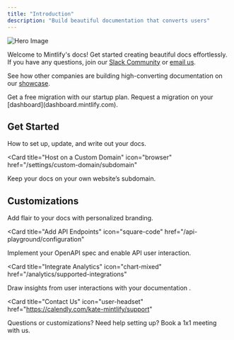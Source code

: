 ```yaml
---
title: "Introduction"
description: "Build beautiful documentation that converts users"
---
```


![Hero Image](https://mintlify-assets.b-cdn.net/intro-hero-light.png)

Welcome to Mintlify's docs! Get started creating beautiful docs effortlessly. If you have any questions, join our [Slack Community](https://mintlify.com/community) or [email us](mailto:kate@mintlify.com).

See how other companies are building high-converting documentation on our
[showcase](https://mintlify.com/showcase).

<Info>
  Get a free migration with our startup plan. Request a migration on your
  [dashboard](dashboard.mintlify.com).
</Info>

## Get Started

<CardGroup cols={2}>
<Card title="Quickstart" icon="timer" href="/quickstart">
  How to set up, update, and write out your docs.
</Card>

<Card
  title="Host on a Custom Domain"
  icon="browser"
  href="/settings/custom-domain/subdomain"
>
  Keep your docs on your own website’s subdomain.
</Card>

</CardGroup>

## Customizations

<CardGroup cols={2}>

<Card title="Style Your Docs" icon="paintbrush" href="/settings/global">
  Add flair to your docs with personalized branding.
</Card>

<Card
  title="Add API Endpoints"
  icon="square-code"
  href="/api-playground/configuration"
>
  Implement your OpenAPI spec and enable API user interaction.
</Card>

<Card
  title="Integrate Analytics"
  icon="chart-mixed"
  href="/analytics/supported-integrations"
>
  Draw insights from user interactions with your documentation .
</Card>

<Card
  title="Contact Us"
  icon="user-headset"
  href="https://calendly.com/kate-mintlify/support"
>
  Questions or customizations? Need help setting up? Book a 1x1 meeting with us.
</Card>

</CardGroup>
